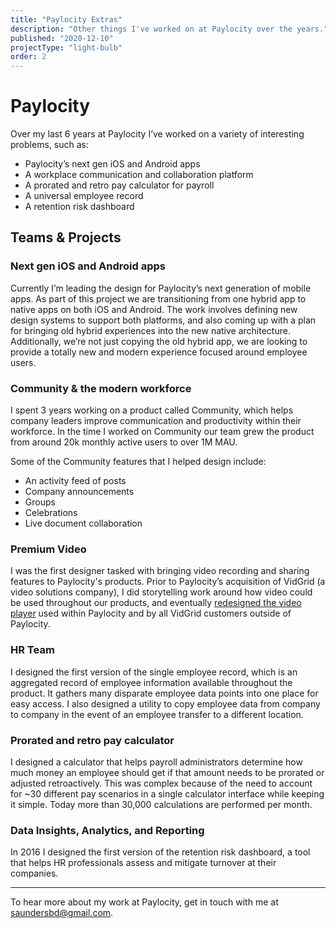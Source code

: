 ```yaml
---
title: "Paylocity Extras"
description: "Other things I've worked on at Paylocity over the years."
published: "2020-12-10"
projectType: "light-bulb"
order: 2
---
```


# Paylocity

Over my last 6 years at Paylocity I’ve worked on a variety of interesting problems, such as:

- Paylocity’s next gen iOS and Android apps
- A workplace communication and collaboration platform
- A prorated and retro pay calculator for payroll
- A universal employee record
- A retention risk dashboard

## Teams & Projects

### Next gen iOS and Android apps

Currently I’m leading the design for Paylocity’s next generation of mobile apps. As part of this project we are transitioning from one hybrid app to native apps on both iOS and Android. The work involves defining new design systems to support both platforms, and also coming up with a plan for bringing old hybrid experiences into the new native architecture. Additionally, we’re not just copying the old hybrid app, we are looking to provide a totally new and modern experience focused around employee users.

### Community & the modern workforce

I spent 3 years working on a product called Community, which helps company leaders improve communication and productivity within their workforce. In the time I worked on Community our team grew the product from around 20k monthly active users to over 1M MAU.

Some of the Community features that I helped design include:

- An activity feed of posts
- Company announcements
- Groups
- Celebrations
- Live document collaboration

### Premium Video

I was the first designer tasked with bringing video recording and sharing features to Paylocity's products. Prior to Paylocity’s acquisition of VidGrid (a video solutions company), I did storytelling work around how video could be used throughout our products, and eventually [redesigned the video player](/projects/vidgrid) used within Paylocity and by all VidGrid customers outside of Paylocity.

<PostImage
  alt="A grid of icons"
  caption="A grid of icons developed for the video player"
  src="/images/projects/paylocity/pcty-vidgrid-"
  width="1320"
  height="1104"
/>

### HR Team

I designed the first version of the single employee record, which is an aggregated record of employee information available throughout the product. It gathers many disparate employee data points into one place for easy access. I also designed a utility to copy employee data from company to company in the event of an employee transfer to a different location.

### Prorated and retro pay calculator

I designed a calculator that helps payroll administrators determine how much money an employee should get if that amount needs to be prorated or adjusted retroactively. This was complex because of the need to account for ~30 different pay scenarios in a single calculator interface while keeping it simple. Today more than 30,000 calculations are performed per month.

<PostImage
  alt="A calendar picker designed for the prorated pay project"
  caption="A calendar picker designed for the prorated pay project"
  src="/images/projects/paylocity/pcty-prorated-calendar-"
  width="1600"
  height="1000"
/>

### Data Insights, Analytics, and Reporting

In 2016 I designed the first version of the retention risk dashboard, a tool that helps HR professionals assess and mitigate turnover at their companies.

---

To hear more about my work at Paylocity, get in touch with me at [saundersbd@gmail.com](mailto:saundersbd@gmail.com).
